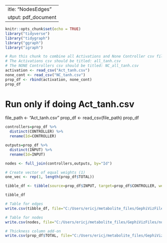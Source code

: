  ---
title: "NodesEdges"
output: pdf_document
---

```{r setup, include=FALSE}
knitr::opts_chunk$set(echo = TRUE)
library("tidyverse")
library("tidygraph")
library("ggraph")
library("igraph")
```

```{r Combine}
# Run this chunk to combine all Activations and None Controller csv files.
# The Activations csv should be titled: all_tanh.csv
# The NONE Controllers csv should be titled: NC_all_tanh.csv
activation <- read_csv("Act_tanh.csv")
none_cont <- read_csv("NC_tanh.csv")
prop_df <- rbind(activation, none_cont)
prop_df
```

# Run only if doing Act_tanh.csv
file_path <- "Act_tanh.csv"
prop_df <- read_csv(file_path)
prop_df


```{r}
controllers=prop_df %>%
  distinct(CONTROLLER) %>%
  rename(Id=CONTROLLER)

outputs=prop_df %>%
  distinct(INPUT) %>%
  rename(Id=INPUT)

nodes <- full_join(controllers,outputs, by="Id")
```

```{r}
# Create vector of equal weights (1)
one_vec <- rep(1, length(prop_df$TOTAL))

tibble_df <- tibble(source=prop_df$INPUT, target=prop_df$CONTROLLER, weight=one_vec, color_col=prop_df$EDGE, thickness=prop_df$TOTAL)

tibble_df
```

```{r}
# Table for edges
write.csv(tibble_df, file="C:/Users/ericj/metabolite_files/GephiVizFiles/edges_table.csv", row.names=FALSE)

# Table for nodes
write.csv(nodes, file="C:/Users/ericj/metabolite_files/GephiVizFiles/nodes_table_all.csv", row.names=FALSE)

# Thickness column add-on
write.csv(prop_df$TOTAL, file="C:/Users/ericj/metabolite_files/GephiVizFiles/thickness.csv", row.names=FALSE)
```
